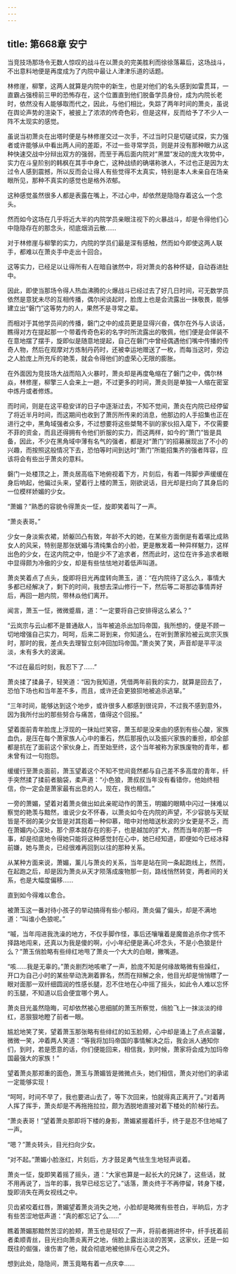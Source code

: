 ```yaml
---
---
---
```

title: 第668章 安宁
---



当竞技场那场令无数人惊叹的战斗在以萧炎的完美胜利而徐徐落幕后，这场战斗，不出意料地便是再度成为了内院中最让人津津乐道的话题。

林修崖，柳擎，这两人就算是内院中的新生，也是对他们的名头感到如雷贯耳，一直霸占强榜前三甲的恐怖存在，这个位置直到他们脱备学员身份，成为内院长老时，依然没有人能够取而代之，因此，与他们相比，失踪了两年时间的萧炎，虽说在舆论声势的渲染下，被披上了浓浓的传奇色彩，但是这样，反而给予了不少人一阵不太现实的感觉。

虽说当初萧炎在出塔时便是与林修崖交过一次手，不过当时只是切磋试探，实力强者或许能够从中看出两人间的差距，不过一些寻常学员，则是并没有那种眼力从这种快速交战中分辩出双方的强弱，而至于再后面内院对“黑盟”发动的庞大攻势中，实力在斗皇阶别的韩枫在其手中身亡，这种战绩的确堪称骇人，不过也正是因为太过令人感到震撼，所以反而会让得人有些觉得不太真实，特别是本人未亲自在场亲眼所见，那种不真实的感觉也是格外浓郁。

这种感觉虽然很多人都是表露在嘴上，不过心中，却依然是隐隐存着这么一个念头。

然而如今这场在几乎将近大半的内院学员亲眼注视下的火暴战斗，却是令得他们心中隐隐存在的那念头，彻底烟消云散……

对于林修崖与柳擎的实力，内院的学员们最是深有感触，然而如今即使这两人联手，都难以在萧炎手中走出十回合。

这等实力，已经足以让得所有人在暗自骇然中，将对萧炎的各种怀疑，自动吞进肚中。

因此，即使当那场令得人热血沸腾的火爆战斗已经过去了好几日时间，可无数学员依然是意犹未尽的互相传播，偶尔闲谈起时，脸庞上也是会流露出一抹敬畏，能够建立出“磐门”这等势力的人，果然不是寻常之辈。

而相对于其他学员间的传播，磐门之中的成员更是显得兴奋，偶尔在外与人谈话，瞧得对方在提起那一个带着传奇色彩的名字时所流露出的敬佩，他们便是会佯装不在意地摆了摆手，旋即似是随意地提起，自己在磐门中曾经偶遇他们嘴中传播的传奇人物，然后在观摩对方炼制丹药时，还被幸运地赠送了一枚，而每当这时，旁边之人脸庞上所充斥的艳羡，就会令得他们的虚荣心无限的膨胀。

在外面因为竞技场大战而陷入火暴时，萧炎却是再度龟缩在了磐门之中，偶尔林焱，林修崖，柳擎三人会来上一趟，不过更多的时间，萧炎则是单独一人缩在密室中炼丹或者修炼。

而时间，则是在这平稳安详的日子中逐渐过去，不知不觉间，萧炎在内院已经停留了将近半月时间，而这期间也收到了萧厉所传来的消息，他那边的人手招集也正在进行之中，黑角域强者众多，不过想要将这些桀骜不驯的家伙招入麾下，不仅需要不菲的资金，而且还得拥有令他们折服的实力，而这两样，如今的“萧门”皆是具备，因此，不少在黑角域中薄有名气的强者，都是对“萧门”的招募展现出了不小的兴趣，而按照这般情况下去，恐怕等时间到达时“萧门”所能招集齐的强者阵容，应该将会有些出乎萧炎的意料。

磐门一处楼顶之上，萧炎居高临下地俯视着下方，片刻后，有着一阵脚步声缓缓在身后响起，他偏过头来，望着行上楼的萧玉，刚欲说话，目光却是扫向了其身后的一位模样娇媚的少女。

“萧媚？”熟悉的容貌令得萧炎一怔，旋即笑着叫了一声。

“萧炎表哥。”

少女一身淡紫衣裙，娇躯凹凸有致，年龄不大的她，在某些方面倒是有着堪比成熟女人的风采，特别是那张妩媚与清纯集合的小脸，更是散发着一种异样魃力，这样出色的少女，在这内院之中，怕是少不了追求者，然而此时，这位在许多追求者眼中显得颇为冷傲的少女，却是有些怯怯地对着低声叫道。

萧炎笑着点了点头，旋即将目光再度转向萧玉，道：“在内院待了这么久，事情大多都已经解决了，剩下的时间，我想去深山修行一下，然后等二哥那边事情弄好后，再回一趟内院，带林焱他们离开。

闻言，萧玉一怔，微微蹙眉，道：“一定要将自己安排得这么紧么？”

“云岚宗与云山都不是普通敌人，当年被追杀出加玛帝国，我所想的，便是不顾一切地增强自己实力，呵呵，后来二哥到来，你知道么，在听到萧家险被云岚宗灭族时，那时的我，差点失去理智立刻冲回加玛帝国。”萧炎笑了笑，声音却是平平淡淡，未有多大的波澜。

“不过在最后时刻，我忍下了……”

萧炎揉了揉鼻子，轻笑道：“因为我知道，凭借两年前我的实力，就算是回去了，恐怕下场也和当年差不多，而且，或许还会更狼狈地被追杀逃窜。”

“三年时间，能够达到这个地步，或许很多人都感到很诧异，不过我不感到意外，因为我所付出的那些努合与痛苦，值得这个回报。”

望着面前青年脸庞上浮现的一抹灿烂笑容，萧玉却是没来由的感到有些心酸，家族血仇，是压在每个萧家族人心中的重石，然后那报仇以及振兴家族的重担，却全部都是抗在了面前这个家伙身上，而至始至终，这个当年被称为家族废物的青年，都未曾有过一句抱怨。

缓缓行至萧炎面前，萧玉望着这个不知不觉间竟然都与自己差不多高度的青年，纤手突然揉了揉前者脑袋，柔声道：“小色狼，萧叔叔当年没有看错你，他始终相信，你一定会是萧家最有出息的人，现在，我也相信。”

一旁的萧媚，望着对着萧炎做出如此亲昵动作的萧玉，明媚的眼睛中闪过一抹难以察觉的艳羡与黯然，谁说少女不怀春，以萧炎如今在内院的声望，不少容貌与天赋皆是不弱的美少女皆是对其抱着一种仰慕，暗中对他暗送秋波的少女更是不乏，而在萧媚内心深处，那个原本就存在的影子，也是越加的扩大，然而当年的那一件事，却是彻底地令得她只能将这种感觉封在心中，她已经知道，即便如今已经冰释前嫌，她与萧炎，已经很难再回到以往的那种关系。

从某种方面来说，萧媚，薰儿与萧炎的关系，当年是站在同一条起跑线上，然而，在起跑之后，却是因为萧炎从天才陨落成废物那一刻，路线悄然转变，两者间的关系，也是大幅度偏移……

直到如今得难以愈合。

被萧玉这一番对待小孩子的举动搞得有些小郁闷，萧炎偏了偏头，却是不满地道：“叫谁小色狼呢。”

“嘁，当年闯进我洗澡的地方，不仅手脚作怪，事后还嚷嚷着是魔兽追杀你才慌不择路地闯来，还真以为我是傻的啊，小小年纪便是满心坏念头，不是小色狼是什么？”萧玉俏脸略有些绯红地甩了萧炎一个大大的白眼，撇嘴道。

“咳……我是无辜的。”萧炎剧烈地咳嗽了一声，脸庞不知是何缘故略微有些躁红，开口为自己小时的某些举动洗涮着罪名，然而在辩解之余，他目光却是悄悄瞟了一眼对面那一双纤细圆润的性感长腿，忍不住地在心中摇了摇头，如此令人难以忘怀的玉腿，不知道以后会便宜哪个男人。

萧炎目光虽然隐晦，可却依然被心思细腻的萧玉所察觉，俏脸飞上一抹淡淡的绯红，恶狠狠地瞪了前者一眼。

尴尬地笑了笑，望着萧玉那张略有些绯红的如玉脸颊，心中却是涌上了点点温馨，微微一笑，冲着两人笑道：“等我将加玛帝国的事情解决之后，我会派人通知你们，到时，若是愿意的话，你们便能回来，相信我，到时候，萧家将会成为加玛帝国最强大的家族！”

望着萧炎那郑重的面色，萧玉与萧媚皆是微微点头，她们相信，萧炎对他们的承诺一定能够实现！

“呵呵，时间不早了，我也要进山去了，等下次回来，怕就得真正离开了。”对着两人挥了挥手，萧炎却是不再拖拖拉拉，颇为洒脱地直接对着下楼处的阶梯行去。

“萧炎表哥！”望着萧炎那即将下楼的身影，萧媚紧握着纤手，终于是忍不住地喊了一声。

“嗯？”萧炎转头，目光扫向少女。

“对不起。”萧媚小脸涨红，片刻后，方才鼓足勇气怯生生地轻声说着。

萧炎一怔，旋即笑着摇了摇头，道：“大家也算是一起长大的兄妹了，这些话，就不用再说了，当年的事，我早已经忘记了。”话落，萧炎终于不再停留，转身下楼，旋即消失在两女视线之中。

贝齿紧咬着红唇，萧媚望着萧炎消失之地，小脸却是略微有些苍白，半晌后，方才有些苦涩地低声道：“真的都忘记了么……”

瞧着萧媚那黯然苦涩的脸颊，萧玉也是轻叹了一声，将前者拥进怀中，纤手抚着前者柔顺青丝，目光扫向萧炎离开之地，俏脸上露出淡淡的苦笑，这家伙，还是一如既往的倔强，谁伤害了他，就会彻底地被他排斥在心灵之外。

想到此处，隐隐间，萧玉竟略有着一点庆幸……